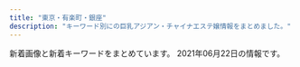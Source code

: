 ```yaml
---
title: "東京・有楽町・銀座"
description: "キーワード別にの巨乳アジアン・チャイナエステ嬢情報をまとめました。"
---
```


新着画像と新着キーワードをまとめています。
2021年06月22日の情報です。

<DmmAffiliateIns />
<KeywordTable
  shops={
    [
    {
        "station": "\u4eba\u5f62\u753a\u99c5A1\u51fa\u53e3",
        "name": "Dream",
        "keywords": {
            "88": 1,
            "\u30bb\u30af\u30b7\u30fc": 3
        },
        "img_links": [
            "https://ningyocho-esthe.work/images/dream/common/header_info.png",
            "https://ningyocho-esthe.work/images/dream/staff/imgapp_3.jpg",
            "https://ningyocho-esthe.work/images/dream/staff/2.jpg",
            "https://ningyocho-esthe.work/images/dream/home/image_01.png",
            "https://ningyocho-esthe.work/images/dream/nvpuai2.jpeg",
            "https://ningyocho-esthe.work/images/dream/staff/\u5929\u4f7f\u591c\u6708.jpeg",
            "https://ningyocho-esthe.work/images/dream/common/credit_02.png",
            "https://ningyocho-esthe.work/images/dream/home/image_02.png",
            "https://ningyocho-esthe.work/images/dream/staff/imgapp_1.jpg",
            "https://ningyocho-esthe.work/images/dream/staff/3.jpg",
            "https://ningyocho-esthe.work/images/dream/common/gallery_05.png",
            "https://ningyocho-esthe.work/images/dream/common/gallery_06.png",
            "https://ningyocho-esthe.work/images/dream/common/credit_01.png",
            "https://ningyocho-esthe.work/images/dream/common/gallery_03.png",
            "https://ningyocho-esthe.work/images/dream/staff/13.jpg",
            "https://ningyocho-esthe.work/images/dream/common/gallery_07.png",
            "https://ningyocho-esthe.work/images/dream/home/image_03.png",
            "https://ningyocho-esthe.work/images/dream/staff/1.jpg",
            "https://ningyocho-esthe.work/images/dream/common/gallery_09.png",
            "https://ningyocho-esthe.work/images/dream/common/gallery_02.png",
            "https://ningyocho-esthe.work/images/dream/staff/\u30ca\u30ca.jpg",
            "https://ningyocho-esthe.work/images/dream/common/header_phone_pc.png",
            "https://ningyocho-esthe.work/images/dream/common/gallery_04.png",
            "https://ningyocho-esthe.work/images/dream/staff/\u3042\u307f.jpg",
            "https://ningyocho-esthe.work/images/dream/home/teaser.png",
            "https://ningyocho-esthe.work/images/dream/common/side_bnr_01.png",
            "https://ningyocho-esthe.work/images/dream/staff/imgapp6.jpg",
            "https://ningyocho-esthe.work/images/dream/common/side_bnr_02.png",
            "https://ningyocho-esthe.work/images/dream/common/gallery_08.png",
            "https://ningyocho-esthe.work/images/dream/common/gallery_10.png",
            "https://ningyocho-esthe.work/images/dream/common/gallery_01.png",
            "https://ningyocho-esthe.work/images/dream/staff/ni.jpeg",
            "https://ningyocho-esthe.work/images/dream/common/credit_03.png"
        ],
        "url": "https://ningyocho-esthe.work/"
    },
    {
        "url": "http://xn--vckg5a5c7c8c1czd.in.net/",
        "name": "\u7652\u3057\u306e\u6d77",
        "img_links": [
            "http://xn--vckg5a5c7c8c1czd.in.net/images/staff_images/top_small_16.jpg",
            "http://xn--vckg5a5c7c8c1czd.in.net/images/an_2_07.jpg",
            "http://xn--vckg5a5c7c8c1czd.in.net/images/slider/slide1.jpg",
            "http://xn--vckg5a5c7c8c1czd.in.net/images/staff_images/top_small_1.jpg",
            "http://xn--vckg5a5c7c8c1czd.in.net/images/an_1_07.jpg",
            "http://xn--vckg5a5c7c8c1czd.in.net/images/staff_images/cg14.jpg",
            "http://xn--vckg5a5c7c8c1czd.in.net/images/an_1_04.jpg",
            "http://xn--vckg5a5c7c8c1czd.in.net/images/an_2_04.jpg",
            "http://xn--vckg5a5c7c8c1czd.in.net/images/an_1_02.jpg",
            "http://xn--vckg5a5c7c8c1czd.in.net/images/staff_images/cg1.jpg",
            "http://xn--vckg5a5c7c8c1czd.in.net/images/an_2_03.jpg",
            "http://xn--vckg5a5c7c8c1czd.in.net/images/an_2_05.jpg",
            "http://xn--vckg5a5c7c8c1czd.in.net/images/an_2_06.jpg",
            "http://xn--vckg5a5c7c8c1czd.in.net/images/staff_images/top_small_17.jpg",
            "http://xn--vckg5a5c7c8c1czd.in.net/images/slider/slide3.jpg",
            "http://xn--vckg5a5c7c8c1czd.in.net/images/staff_images/cg17.jpg",
            "http://xn--vckg5a5c7c8c1czd.in.net/images/staff_images/cg2.jpg",
            "http://xn--vckg5a5c7c8c1czd.in.net/images/staff_images/cg5.jpg",
            "http://xn--vckg5a5c7c8c1czd.in.net/images/staff_images/top_small_14.jpg",
            "http://xn--vckg5a5c7c8c1czd.in.net/images/index_01.jpg",
            "http://xn--vckg5a5c7c8c1czd.in.net/images/an_2_02.jpg",
            "http://xn--vckg5a5c7c8c1czd.in.net/images/an_1_06.jpg",
            "http://xn--vckg5a5c7c8c1czd.in.net/images/slider/slide3s.jpg",
            "http://xn--vckg5a5c7c8c1czd.in.net/images/slider/slide2.jpg",
            "http://xn--vckg5a5c7c8c1czd.in.net/images/QRcode.jpg",
            "http://xn--vckg5a5c7c8c1czd.in.net/images/slider/slide2s.jpg",
            "http://xn--vckg5a5c7c8c1czd.in.net/images/staff_images/cg16.jpg",
            "http://xn--vckg5a5c7c8c1czd.in.net/images/slider/slide1s.jpg",
            "http://xn--vckg5a5c7c8c1czd.in.net/images/an_1_03.jpg",
            "http://xn--vckg5a5c7c8c1czd.in.net/images/no.png",
            "http://xn--vckg5a5c7c8c1czd.in.net/images/staff_images/top_small_2.jpg",
            "http://xn--vckg5a5c7c8c1czd.in.net/images/staff_images/top_small_5.jpg"
        ],
        "station": "\u65b0\u5bcc\u753a\u99c5",
        "keywords": {
            "D": 20,
            "86": 24,
            "E": 4
        }
    },
    {
        "img_links": [
            "http://tokyo-relaxtime.asia/img/cast/miki-02.jpg",
            "http://tokyo-relaxtime.asia/img/interior/lobby-1.jpg",
            "http://tokyo-relaxtime.asia/img/cast/yuka-02.jpg",
            "http://tokyo-relaxtime.asia/img/cast/momo-03.jpg",
            "http://tokyo-relaxtime.asia/img/slick/st-4.jpg",
            "http://tokyo-relaxtime.asia/img/interior/corridor-1.jpg",
            "http://tokyo-relaxtime.asia/img/cast/miki-04.jpg",
            "http://tokyo-relaxtime.asia/img/cast/miki-01.jpg",
            "http://tokyo-relaxtime.asia/img/cast/yuka-04.jpg",
            "http://tokyo-relaxtime.asia/img/slick/st-3.jpg",
            "http://tokyo-relaxtime.asia/img/cast/ai-04.jpg",
            "http://tokyo-relaxtime.asia/img/cast/yuka-01.jpg",
            "http://tokyo-relaxtime.asia/img/slick/st-6.jpg",
            "http://tokyo-relaxtime.asia/img/tw_mark.png",
            "http://tokyo-relaxtime.asia/img/cast/alice-03.jpg",
            "http://tokyo-relaxtime.asia/img/slick/st-1.jpg",
            "http://tokyo-relaxtime.asia/img/cast/ai-02.jpg",
            "http://tokyo-relaxtime.asia/img/cast/ai-01.jpg",
            "http://tokyo-relaxtime.asia/img/cast/momo-02.jpg",
            "http://tokyo-relaxtime.asia/img/cast/momo-01.jpg",
            "http://tokyo-relaxtime.asia/img/cast/momo-04.jpg",
            "http://tokyo-relaxtime.asia/img/slick/st-5.jpg",
            "http://tokyo-relaxtime.asia/img/cast/yuka-03.jpg",
            "http://tokyo-relaxtime.asia/img/cast/ai-03.jpg",
            "http://tokyo-relaxtime.asia/img/cast/alice-01.jpg",
            "http://tokyo-relaxtime.asia/img/cast/miki-03.jpg",
            "http://tokyo-relaxtime.asia/img/cast/alice-02.jpg",
            "http://tokyo-relaxtime.asia/img/cast/alice-04.jpg"
        ],
        "name": "Evergrace-\u30a8\u30d0\u30fc\u30b0\u30ec\u30fc\u30b9-",
        "url": "http://tokyo-relaxtime.asia/",
        "station": "\u6771\u65e5\u672c\u6a4b\u99c5A2\u51fa\u53e3",
        "keywords": {}
    },
    {
        "station": "\u8305\u5834\u753a\u99c511\u756a\u51fa\u53e3",
        "img_links": [
            "http://www.kayabatyo-massage.work/images/recruit/point_06.png",
            "http://www.kayabatyo-massage.work/images/recruit/point_09.png",
            "http://www.kayabatyo-massage.work/images/recruit/message_03.png",
            "http://www.kayabatyo-massage.work/images/recruit/point_07.png",
            "http://www.kayabatyo-massage.work/images/icon_ranking_01.png",
            "http://www.kayabatyo-massage.work/staff/hinata.jpg",
            "http://www.kayabatyo-massage.work/images/recruit/point_05.png",
            "http://www.kayabatyo-massage.work/images/recruit/nagare_05.png",
            "http://www.kayabatyo-massage.work/images/recruit/point_03.png",
            "http://www.kayabatyo-massage.work/images/mainvisual_01_s.jpg",
            "http://www.kayabatyo-massage.work/images/icon_new.png",
            "http://www.kayabatyo-massage.work/images/recruit/point_04.png",
            "http://www.kayabatyo-massage.work/images/recruit/point_08.png",
            "http://www.kayabatyo-massage.work/images/recruit/sp_mainvisual.jpg",
            "http://www.kayabatyo-massage.work/images/recruit/nagare_07.png",
            "http://www.kayabatyo-massage.work/images/recruit/req_03.jpg",
            "http://www.kayabatyo-massage.work/images/mainvisual_02.jpg",
            "http://www.kayabatyo-massage.work/images/head_therapist.jpg",
            "http://www.kayabatyo-massage.work/images/mainvisual_02_s.jpg",
            "http://www.kayabatyo-massage.work/images/recruit/nagare_06.png",
            "http://www.kayabatyo-massage.work/images/recruit/nagare_03.jpg",
            "http://www.kayabatyo-massage.work/images/recruit/nagare_01.jpg",
            "http://www.kayabatyo-massage.work/staff/nanami.jpg",
            "http://www.kayabatyo-massage.work/images/sw_home.png",
            "http://www.kayabatyo-massage.work/images/no_image.jpg",
            "http://www.kayabatyo-massage.work/images/recruit/nagare_02.jpg",
            "http://www.kayabatyo-massage.work/images/mainvisual_01.jpg",
            "http://www.kayabatyo-massage.work/images/trigger.jpg",
            "http://www.kayabatyo-massage.work/images/head_interior.jpg",
            "http://www.kayabatyo-massage.work/images/icon_ranking_02.png",
            "http://www.kayabatyo-massage.work/images/icon_ranking_03.png",
            "http://www.kayabatyo-massage.work/staff/kaoru.jpg",
            "http://www.kayabatyo-massage.work/images/sw_tel.png"
        ],
        "url": "http://www.kayabatyo-massage.work/",
        "keywords": {},
        "name": "Angela"
    },
    {
        "url": "https://aroma.tyo.cm/",
        "name": "\u6975\u4e0a\u30e1\u30f3\u30ba\u30a2\u30ed\u30de\u65e5\u672c\u6a4b",
        "station": "\u8305\u5834\u753a\u99c510\u756a\u51fa\u53e3",
        "keywords": {},
        "img_links": []
    },
    {
        "url": "http://yurarika.work/",
        "keywords": {
            "88": 6,
            "C": 14,
            "85": 10,
            "D": 6,
            "86": 4
        },
        "img_links": [
            "http://yurarika.work/staff/mirai2.jpg",
            "http://yurarika.work/staff/aya1.jpg",
            "http://yurarika.work/img/all/loader.png",
            "http://yurarika.work/staff/mirai1.jpg",
            "http://yurarika.work/staff/aya2.jpg",
            "http://yurarika.work/staff/mika1.jpg",
            "http://yurarika.work/staff/mirai.jpg",
            "http://yurarika.work/staff/rara.jpg",
            "http://yurarika.work/staff/aya.jpg",
            "http://yurarika.work/staff/mika2.jpg",
            "http://yurarika.work/staff/rara1.jpg",
            "http://yurarika.work/staff/mika.jpg",
            "http://yurarika.work/staff/rara2.jpg"
        ],
        "name": "\u3086\u3089\u308a\u9999",
        "station": "\u6c34\u5929\u5bae\u524d\u99c58\u756a\u51fa\u53e3"
    },
    {
        "station": "\u8305\u5834\u753a\u99c51\u756a\u51fa\u53e3",
        "name": "\u685c\uff5e\u3055\u304f\u3089\uff5e",
        "img_links": [
            "http://sakura.relaxnabi.com/css/staff/staff004.jpg",
            "http://sakura.relaxnabi.com/css/topleft01.png",
            "http://sakura.relaxnabi.com/css/topright02.jpg",
            "http://sakura.relaxnabi.com/css/nav/nav-001.png",
            "http://sakura.relaxnabi.com/css/nav/nav-004.png",
            "http://sakura.relaxnabi.com/css/nav/nav-006.png",
            "http://sakura.relaxnabi.com/css/staff/staff001.jpg",
            "http://sakura.relaxnabi.com/css/staff/staff002.jpg",
            "http://sakura.relaxnabi.com/css/staff/staff005.jpg",
            "http://sakura.relaxnabi.com/css/staff/staff003.jpg",
            "http://sakura.relaxnabi.com/css/staff/staff18.jpg",
            "http://sakura.relaxnabi.com/css/nav/nav-002.png",
            "http://sakura.relaxnabi.com/css/cam00001.png",
            "http://sakura.relaxnabi.com/css/tel03.png",
            "http://sakura.relaxnabi.com/css/topleft02.png",
            "http://sakura.relaxnabi.com/css/nav/nav-003.png",
            "http://sakura.relaxnabi.com/css/nav/nav-005.png"
        ],
        "url": "http://sakura.relaxnabi.com/",
        "keywords": {
            "89": 4,
            "87": 2,
            "D": 5,
            "C": 3
        }
    },
    {
        "img_links": [
            "http://toukasui.jpn.mn/images/s_staff.png",
            "http://toukasui.jpn.mn/images/room3.jpg",
            "http://toukasui.jpn.mn/photos/sites/49/2019/09/2019091616543823.jpg",
            "http://toukasui.jpn.mn/photos/sites/49/2019/03/2019030615101559.jpg",
            "http://toukasui.jpn.mn/photos/sites/49/2020/09/202009151644200.jpg",
            "http://toukasui.jpn.mn/images/face.jpg",
            "http://toukasui.jpn.mn/images/room1.jpg",
            "http://toukasui.jpn.mn/images/room4.jpg",
            "http://toukasui.jpn.mn/photos/sites/49/2018/12/2018121411170742.jpg",
            "http://toukasui.jpn.mn/photos/sites/49/2019/02/2019021519245846.jpg",
            "http://toukasui.jpn.mn/photos/sites/49/2021/04/2021041715313779.jpg",
            "http://toukasui.jpn.mn/photos/sites/49/2019/11/2019111002374421.jpg",
            "http://toukasui.jpn.mn/images/room2.jpg",
            "http://toukasui.jpn.mn/images/top.jpg",
            "http://toukasui.jpn.mn/photos/sites/49/2018/11/2018110702420266.jpg",
            "http://toukasui.jpn.mn/photos/sites/49/2019/02/2019020710305082.jpg",
            "http://toukasui.jpn.mn/images/mobile.jpg",
            "http://toukasui.jpn.mn/images/news.jpg",
            "http://toukasui.jpn.mn/images/pick.jpg",
            "http://toukasui.jpn.mn/photos/sites/49/2019/08/2019081010463794.jpg",
            "http://toukasui.jpn.mn/photos/sites/49/2021/05/2021052012504273.jpg"
        ],
        "keywords": {
            "F": 1,
            "87": 3,
            "89": 1,
            "E": 3,
            "86": 5,
            "D": 7,
            "88": 1,
            "85": 1
        },
        "name": "\u6843\u82b1\u6c34*\u3068\u3046\u304b\u3059\u3044",
        "station": "\u6771\u9280\u5ea7\u99c55\u756a\u51fa\u53e3",
        "url": "http://toukasui.jpn.mn/"
    },
    {
        "station": "\u65b0\u65e5\u672c\u6a4b\u99c55\u756a\u51fa\u53e3",
        "name": "\u30e9\u30d5\u30a3\u30fc\u30eb",
        "img_links": [],
        "keywords": {},
        "url": "http://s-este.net/"
    },
    {
        "station": "\u8305\u5834\u753a\u99c52\u756a\u51fa\u53e3",
        "img_links": [
            "https://kayabacho-mensesthe.com/staff/ayaka-s1.jpg",
            "https://kayabacho-mensesthe.com/wp/wp-content/uploads/2019/12/misaki.jpg",
            "https://kayabacho-mensesthe.com/wp/wp-content/uploads/2020/03/IMG_1740-225x300.jpg",
            "https://kayabacho-mensesthe.com/images/top3.jpg",
            "https://kayabacho-mensesthe.com/images/main3.jpg",
            "https://kayabacho-mensesthe.com/wp/wp-content/uploads/2020/02/miyu.jpg",
            "https://kayabacho-mensesthe.com/images/top1.jpg",
            "https://kayabacho-mensesthe.com/staff/nao-s1.jpg",
            "https://kayabacho-mensesthe.com/wp/wp-content/uploads/2021/05/yuki-l.jpg",
            "https://kayabacho-mensesthe.com/wp/wp-content/uploads/2019/11/mitsuki-e1574244365134.jpg",
            "https://kayabacho-mensesthe.com/wp/wp-content/uploads/2020/08/ayaka-1.jpg",
            "https://kayabacho-mensesthe.com/wp/wp-content/uploads/2019/12/mitsuki.jpg",
            "https://kayabacho-mensesthe.com/wp/wp-content/uploads/2021/01/yuna.jpg",
            "https://kayabacho-mensesthe.com/wp/wp-content/uploads/2019/12/emi.jpg",
            "https://kayabacho-mensesthe.com/room/room-l5.jpg",
            "https://kayabacho-mensesthe.com/wp/wp-content/uploads/2019/09/koko-1.jpg",
            "https://kayabacho-mensesthe.com/icon/line.png",
            "https://kayabacho-mensesthe.com/staff/urara-s1.jpg",
            "https://kayabacho-mensesthe.com/wp/wp-content/uploads/2020/08/ayaka-1-200x300.jpg",
            "https://kayabacho-mensesthe.com/room/room-l1.jpg",
            "https://kayabacho-mensesthe.com/images/main2.jpg",
            "https://kayabacho-mensesthe.com/link/mens-esthe.png",
            "https://kayabacho-mensesthe.com/staff/yuki-s.jpg",
            "https://kayabacho-mensesthe.com/staff/yuna-s1.jpg",
            "https://kayabacho-mensesthe.com/room/room-l7.jpg",
            "https://kayabacho-mensesthe.com/room/room-l3.jpg",
            "https://kayabacho-mensesthe.com/icon/yelp.png",
            "https://kayabacho-mensesthe.com/images/top2.jpg",
            "https://kayabacho-mensesthe.com/room/room-l8.jpg",
            "https://kayabacho-mensesthe.com/images/footer-l.png",
            "https://kayabacho-mensesthe.com/images/clear.png",
            "https://kayabacho-mensesthe.com/room/room-l2.jpg",
            "https://kayabacho-mensesthe.com/icon/twitter.png",
            "https://kayabacho-mensesthe.com/staff/misaki-s1.jpg",
            "https://kayabacho-mensesthe.com/images/main1.jpg",
            "https://kayabacho-mensesthe.com/wp/wp-content/uploads/2020/10/aki-s1-150x150.jpg",
            "https://kayabacho-mensesthe.com/staff/miyu-s1.jpg",
            "https://kayabacho-mensesthe.com/staff/emi-s1.jpg",
            "https://kayabacho-mensesthe.com/images/mensesthe.jpg",
            "https://kayabacho-mensesthe.com/wp/wp-content/uploads/2021/05/yuki-s-150x150.jpg",
            "https://kayabacho-mensesthe.com/images/main4.jpg",
            "https://kayabacho-mensesthe.com/wp/wp-content/uploads/2019/12/IMG_8988.jpg",
            "https://kayabacho-mensesthe.com/wp/wp-content/uploads/2020/11/urara3.jpg",
            "https://kayabacho-mensesthe.com/staff/rin-s1.jpg",
            "https://kayabacho-mensesthe.com/images/flower.png",
            "https://kayabacho-mensesthe.com/room/room-l6.jpg",
            "https://kayabacho-mensesthe.com/images/footer-r.png",
            "https://kayabacho-mensesthe.com/room/room-l4.jpg",
            "https://kayabacho-mensesthe.com/staff/mitsuki-s1.jpg",
            "https://kayabacho-mensesthe.com/icon/facebook.png"
        ],
        "name": "Spa Ananda",
        "url": "https://kayabacho-mensesthe.com/",
        "keywords": {
            "C": 8,
            "D": 12,
            "E": 1
        }
    },
    {
        "keywords": {
            "85": 6,
            "82": 3,
            "F": 6,
            "86": 6,
            "87": 12,
            "84": 3,
            "88": 21,
            "C": 12,
            "\u30bb\u30af\u30b7\u30fc": 1,
            "D": 30,
            "E": 13,
            "89": 21,
            "G": 6,
            "81": 3,
            "\u80f8": 2
        },
        "img_links": [
            "http://luna-shine.info/uploads/lunashine/2013/01/room-5.jpg",
            "http://luna-shine.info/uploads/lunashine/2019/07/qqe59bbee78987201504181707251.jpg",
            "http://luna-shine.info/uploads/lunashine/2015/12/qqe59bbee7898720151214133747.jpg",
            "http://luna-shine.info/uploads/lunashine/2013/10/4_e589afe69cac.jpg",
            "http://luna-shine.info/uploads/lunashine/2012/12/topview0.jpg",
            "http://luna-shine.info/uploads/lunashine/2017/04/22221.jpg",
            "http://luna-shine.info/uploads/lunashine/2013/01/room-9.jpg",
            "http://luna-shine.info/uploads/lunashine/images/new_tit.jpg",
            "http://luna-shine.info/uploads/lunashine/2020/01/e5beaee4bfa1e59bbee78987_20190517131309.jpg",
            "http://luna-shine.info/uploads/lunashine/images/rq03.jpg",
            "http://luna-shine.info/uploads/lunashine/2019/04/bottom.jpg",
            "http://luna-shine.info/uploads/lunashine/images/no-photo.jpg",
            "http://luna-shine.info/uploads/lunashine/2015/06/image1-266x4001.jpg",
            "http://luna-shine.info/uploads/lunashine/2019/04/e5beaee4bfa1e59bbee78987_201903161627475.jpg",
            "http://luna-shine.info/uploads/lunashine/2016/12/img_4240.jpg",
            "http://luna-shine.info/uploads/lunashine/2014/05/naomi1-276x3584.jpg",
            "http://luna-shine.info/uploads/lunashine/2019/12/e5beaee4bfa1e59bbee78987_201912071546181.jpg",
            "http://luna-shine.info/uploads/lunashine/2015/03/171f728230a16701d87b9e61ba70edf8.png",
            "http://luna-shine.info/uploads/lunashine/2015/03/11111.jpg",
            "http://luna-shine.info/uploads/lunashine/2013/10/e381bfe382841_e589afe69cac.jpg",
            "http://luna-shine.info/uploads/lunashine/2019/05/e5beaee4bfa1e59bbee78987_20190517131309.jpg",
            "http://luna-shine.info/uploads/lunashine/2015/01/0.jpg",
            "http://luna-shine.info/uploads/lunashine/2014/05/naomi1-276x3583.jpg",
            "http://luna-shine.info/uploads/lunashine/2016/11/31.jpg",
            "http://luna-shine.info/uploads/lunashine/2013/03/img_0522_e589afe69cac-1000x1333.jpg",
            "http://luna-shine.info/uploads/lunashine/2015/01/2_e589afe69cac.jpg",
            "http://luna-shine.info/uploads/lunashine/2017/03/saki.jpg",
            "http://luna-shine.info/uploads/lunashine/2018/05/2.jpg",
            "http://luna-shine.info/uploads/lunashine/2014/06/9c1b42356edc1bb51d040e0a1783fa97.png",
            "http://luna-shine.info/uploads/lunashine/2013/01/room-6.jpg",
            "http://luna-shine.info/uploads/lunashine/2012/12/topview4.jpg",
            "http://luna-shine.info/uploads/lunashine/2014/04/image_e589afe69cac.png",
            "http://luna-shine.info/uploads/lunashine/2013/10/e38182e38286e381bf3_e589afe69cac.jpg",
            "http://luna-shine.info/uploads/lunashine/2013/01/room-2.jpg",
            "http://luna-shine.info/uploads/lunashine/2013/11/e381afe3828be3818b-1000x1333.jpg",
            "http://luna-shine.info/uploads/lunashine/2013/01/room-3.jpg",
            "http://luna-shine.info/uploads/lunashine/2017/03/saki1.jpg",
            "http://luna-shine.info/uploads/lunashine/2012/12/mobile.jpg",
            "http://luna-shine.info/uploads/lunashine/2013/01/room-11.jpg",
            "http://luna-shine.info/uploads/lunashine/2013/01/room-10.jpg",
            "http://luna-shine.info/uploads/lunashine/2013/01/img_0370_e589afe69cac-276x368.jpg",
            "http://luna-shine.info/uploads/lunashine/2019/04/tel.jpg",
            "http://luna-shine.info/uploads/lunashine/2013/01/room-8.jpg",
            "http://luna-shine.info/uploads/lunashine/2015/01/11.jpg",
            "http://luna-shine.info/uploads/lunashine/images/new_d.jpg",
            "http://luna-shine.info/uploads/lunashine/2013/10/e381bfe3818d2_e589afe69cac.jpg",
            "http://luna-shine.info/uploads/lunashine/2013/05/p1020464_e589afe69cac.jpg",
            "http://luna-shine.info/uploads/lunashine/2019/05/e5beaee4bfa1e59bbee78987_201905171313091.jpg",
            "http://luna-shine.info/uploads/lunashine/2013/01/room-1.jpg",
            "http://luna-shine.info/uploads/lunashine/2015/04/1111_e589afe69cac1.jpg",
            "http://luna-shine.info/uploads/lunashine/2015/09/1-12041z120344c1_e589afe69cac_e589afe69cac.jpg",
            "http://luna-shine.info/uploads/lunashine/2013/01/qiu-1.jpg",
            "http://luna-shine.info/uploads/lunashine/images/picup.png",
            "http://luna-shine.info/uploads/lunashine/2014/05/22.jpg",
            "http://luna-shine.info/uploads/lunashine/2019/04/e5beaee4bfa1e59bbee78987_2019031616274791.jpg",
            "http://luna-shine.info/uploads/lunashine/2015/04/1111_e589afe69cac.jpg",
            "http://luna-shine.info/uploads/lunashine/2019/12/e5beaee4bfa1e59bbee78987_20191207154634.jpg",
            "http://luna-shine.info/uploads/lunashine/2013/11/e381afe3828be3818befbc92-1000x1333.jpg",
            "http://luna-shine.info/uploads/lunashine/2012/12/topview3.jpg",
            "http://luna-shine.info/uploads/lunashine/2013/01/img_0427_e589afe69cac-276x368.jpg",
            "http://luna-shine.info/uploads/lunashine/2013/01/room-7.jpg",
            "http://luna-shine.info/uploads/lunashine/2012/12/topview1.jpg",
            "http://luna-shine.info/uploads/lunashine/2019/03/e5beaee4bfa1e59bbee78987_201903161627476.jpg",
            "http://luna-shine.info/uploads/lunashine/2019/04/e5beaee4bfa1e59bbee78987_201903161627478.jpg",
            "http://luna-shine.info/uploads/lunashine/2014/06/image-14.jpeg",
            "http://luna-shine.info/uploads/lunashine/2014/06/image-15.jpeg",
            "http://luna-shine.info/uploads/lunashine/2015/03/8dbe4d07b4f1258c30f14b30e60c1466.png",
            "http://luna-shine.info/uploads/lunashine/2013/10/e381bfe38286e3818d-5_e589afe69cac.jpg",
            "http://luna-shine.info/uploads/lunashine/2019/04/flash1.jpg",
            "http://luna-shine.info/uploads/lunashine/2019/03/e5beaee4bfa1e59bbee78987_201903141535171.jpg",
            "http://luna-shine.info/uploads/lunashine/2012/12/mailmaka.jpg",
            "http://luna-shine.info/uploads/lunashine/images/rq01.jpg"
        ],
        "name": "\u30eb\u30ca\u30b7\u30e3\u30a4\u30f3",
        "url": "http://luna-shine.info/",
        "station": "\u5c0f\u4f1d\u99ac\u753a\u99c53\u756a\u51fa\u53e3"
    },
    {
        "keywords": {
            "C": 9
        },
        "url": "http://arm-heal.com/",
        "station": "\u516b\u4e01\u5800\u99c5A5\u53e3",
        "img_links": [
            "http://arm-heal.com/staff/miya/01.jpg",
            "http://arm-heal.com/img/ttl_staff.jpg",
            "http://arm-heal.com/pic/head.jpg",
            "http://arm-heal.com/pic/topimg3.png",
            "http://arm-heal.com/pic/topimg2.png",
            "http://arm-heal.com/staff/yuuyuu/01.jpg",
            "http://arm-heal.com/staff/ai/01.jpg",
            "http://arm-heal.com/staff/aya/01.jpg",
            "http://arm-heal.com/staff/yuki/01.jpg",
            "http://arm-heal.com/pic/topimg4.png",
            "http://arm-heal.com/staff/miki/01.jpg",
            "http://arm-heal.com/img/att.png",
            "http://arm-heal.com/img/ttl_mobile.png",
            "http://arm-heal.com/i/files/homeimg.jpg",
            "http://arm-heal.com/img/ttl_rec.png",
            "http://arm-heal.com/pic/topimg1.png",
            "http://arm-heal.com/staff/mimi/01.jpg",
            "http://arm-heal.com/pic/topimg5.png",
            "http://arm-heal.com/img/corona.png"
        ],
        "name": "\u7d05\u8449"
    },
    {
        "keywords": {
            "E": 3,
            "C": 2,
            "85": 2,
            "89": 3
        },
        "url": "http://koikst.xyz/",
        "station": "JR\u6771\u4eac\u99c5\u516b\u91cd\u6d32\u53e3",
        "name": "\u60a0",
        "img_links": [
            "http://koikst.xyz/_src/20886019/up.png",
            "http://koikst.xyz/_src/20886231/_dsf0770_pp.jpg",
            "http://koikst.xyz/_src/20886063/index_36.png",
            "http://koikst.xyz/_src/20886300/media-20170919.jpg",
            "http://koikst.xyz/_src/20886008/_k3_6019.jpg",
            "http://koikst.xyz/_src/20886305/therapist-ito.jpg",
            "http://koikst.xyz/_src/20885811/up.png",
            "http://koikst.xyz/_src/20886006/wechatimg36.jpg",
            "http://koikst.xyz/_src/20886111/_dsf0778_pp.jpg",
            "http://sunflower.jp.net/6.jpg",
            "http://koikst.xyz/_src/21089124/img20180325193504865361.png",
            "http://koikst.xyz/_src/20991736/t02200330_0640096013249885015.jpg",
            "http://koikst.xyz/_src/51067437/wechatimg724.jpg",
            "http://koikst.xyz/_src/20885809/www.cman.png",
            "http://koikst.xyz/_src/20886062/index_35.png",
            "http://koikst.xyz/_src/20886233/906ab10dd05fdcaee1fa99bd6e5779ea.jpg",
            "http://koikst.xyz/_src/20886065/index_38.png",
            "http://koikst.xyz/_src/20886064/index_37.png",
            "http://koikst.xyz/_src/51067433/wechatimg726.jpg",
            "http://koikst.xyz/_src/51067440/wechatimg723.jpg",
            "http://koikst.xyz/_src/20886222/up.png",
            "http://koikst.xyz/_src/20885836/sign.jpg",
            "http://koikst.xyz/_src/20886310/wechatimg405.jpg",
            "http://koikst.xyz/_src/20885845/up.png",
            "http://sunflower.jp.net/3.jpg",
            "http://koikst.xyz/_src/20886287/9c88380aa0315ec9292225a3223d62d9.jpg",
            "http://koikst.xyz/_src/20886066/slider2.png",
            "http://koikst.xyz/_src/20886035/up.png",
            "http://koikst.xyz/_src/20886058/sign.png",
            "http://koikst.xyz/_src/20886059/sign.png",
            "http://koikst.xyz/_src/20886122/up.png",
            "http://koikst.xyz/_src/20886009/img_2917.jpg",
            "http://koikst.xyz/_src/20886148/therapist-ito.jpg",
            "http://sunflower.jp.net/1.jpg",
            "http://sunflower.jp.net/2.jpg",
            "http://koikst.xyz/_src/20885997/up.png",
            "http://sunflower.jp.net/5.jpg",
            "http://koikst.xyz/_src/20886235/t02200330_0640096013249885015.jpg",
            "http://koikst.xyz/_src/20885828/up.png",
            "http://koikst.xyz/_src/20886005/wechatimg35.jpg",
            "http://koikst.xyz/_src/20886092/therapist-ito.jpg",
            "http://koikst.xyz/_src/20886007/_k3_6020.jpg",
            "http://koikst.xyz/_src/20886283/img20170527114635169213.png",
            "http://koikst.xyz/_src/20886010/img_3017.jpg",
            "http://koikst.xyz/_src/20886303/07958eda583eff2b24876adf03c0a434.jpg",
            "http://koikst.xyz/_src/20886229/_dsf0778_pp.jpg",
            "http://koikst.xyz/_src/51067435/wechatimg725.jpg",
            "http://koikst.xyz/_src/20886103/up.png",
            "http://koikst.xyz/_src/20886061/index_34.png",
            "http://koikst.xyz/_src/20886211/07958eda583eff2b24876adf03c0a434.jpg",
            "http://koikst.xyz/_src/20886060/index_33.png",
            "http://koikst.xyz/_src/20886308/t02200330_0640096013249885015.jpg"
        ]
    },
    {
        "station": "\u4eba\u5f62\u753a\u99c5A6",
        "img_links": [
            "http://yume-sato.blue/uploads//sites/18/2020/09/top.jpg",
            "http://yume-sato.blue/uploads//sites/18/2020/09/g1-150x150.jpg",
            "http://yume-sato.blue/uploads//sites/18/2021/04/1.jpg",
            "http://yume-sato.blue/uploads//sites/18/2020/12/gg-150x150.jpg",
            "http://yume-sato.blue/uploads//sites/18/2020/09/g1.jpg",
            "http://yume-sato.blue/uploads//sites/18/2020/09/g5-150x150.jpg",
            "http://yume-sato.blue/uploads//sites/18/2020/09/g4.jpg",
            "http://yume-sato.blue/uploads//sites/18/2020/09/s_staff.png",
            "http://yume-sato.blue/uploads//sites/18/2020/09/g4-150x150.jpg",
            "http://yume-sato.blue/uploads//sites/18/2020/10/g2.jpg",
            "http://yume-sato.blue/uploads//sites/18/2021/06/g3-150x150.jpg",
            "http://yume-sato.blue/uploads//sites/18/2020/09/g2.jpg",
            "http://yume-sato.blue/uploads//sites/18/2020/09/top1-1.jpg",
            "http://yume-sato.blue/uploads//sites/18/2020/09/news.jpg",
            "http://yume-sato.blue/uploads//sites/18/2021/06/g3.jpg",
            "http://yume-sato.blue/uploads//sites/18/2020/09/g2-150x150.jpg",
            "http://yume-sato.blue/uploads//sites/18/2021/05/g3.jpg",
            "http://yume-sato.blue/uploads//sites/18/2020/09/g6.jpg",
            "http://yume-sato.blue/uploads//sites/18/2020/09/mobile-1.jpg",
            "http://yume-sato.blue/uploads//sites/18/2020/12/gg.jpg",
            "http://yume-sato.blue/uploads//sites/18/2020/09/g6-150x150.jpg",
            "http://yume-sato.blue/uploads//sites/18/2020/09/pick.jpg",
            "http://yume-sato.blue/uploads//sites/18/2021/05/g3-150x150.jpg",
            "http://yume-sato.blue/uploads//sites/18/2020/09/g5.jpg"
        ],
        "url": "http://yume-sato.blue/",
        "name": "\u5922\u306e\u90f7",
        "keywords": {}
    },
    {
        "name": "\u3072\u3068\u3081\u307c\u308c",
        "url": "http://www.hitomebore.esjp.info/",
        "station": "\u65b0\u5bcc\u753a\u99c53\u756a\u51fa\u53e3",
        "keywords": {
            "85": 6,
            "C": 6,
            "88": 3,
            "86": 18,
            "87": 6,
            "D": 27
        },
        "img_links": [
            "http://www.hitomebore.esjp.info/images/m2.jpg",
            "http://www.hitomebore.esjp.info/files/016.jpg",
            "http://www.hitomebore.esjp.info/images/mainImg_sub.jpg",
            "http://www.hitomebore.esjp.info/files/011.jpg",
            "http://www.hitomebore.esjp.info/files/007.jpg",
            "http://www.hitomebore.esjp.info/files/013.jpg",
            "http://www.hitomebore.esjp.info/files/010.jpg",
            "http://www.hitomebore.esjp.info/files/009.jpg",
            "http://www.hitomebore.esjp.info/images/m3.jpg",
            "http://www.hitomebore.esjp.info/files/008.jpg",
            "http://www.hitomebore.esjp.info/images/btn2.png",
            "http://www.hitomebore.esjp.info/images/m1.jpg",
            "http://www.hitomebore.esjp.info/files/012.jpg",
            "http://www.hitomebore.esjp.info/files/015.jpg",
            "http://www.hitomebore.esjp.info/images/mainImg2.jpg",
            "http://www.hitomebore.esjp.info/files/002.jpg",
            "http://www.hitomebore.esjp.info/files/014.jpg",
            "http://www.hitomebore.esjp.info/images/m4.jpg"
        ]
    },
    {
        "keywords": {},
        "name": "\u30a2\u30ed\u30de\u30a2\u30ea\u30a2",
        "url": "http://e-berry.work/index.html",
        "station": "\u6c34\u5929\u5bae\u524d\u99c56\u756a\u51fa\u53e3",
        "img_links": [
            "http://e-berry.work/sp/images/rec1.jpg",
            "http://e-berry.work/sp/images/staff_t.png",
            "http://e-berry.work/sp/img/ai1.jpg",
            "http://e-berry.work/sp/images/interior_t.png",
            "http://e-berry.work/staff/rina.jpg",
            "http://e-berry.work/img/moka1.jpg",
            "http://e-berry.work/sp/images/newsb.png",
            "http://e-berry.work/sp/images/sys2.png",
            "http://e-berry.work/sp/images/newface.png",
            "http://e-berry.work/sp/staff/hikari.jpg",
            "http://e-berry.work/images/sm.jpg",
            "http://e-berry.work/sp/images/int1.png",
            "http://e-berry.work/images/rec1.jpg",
            "http://e-berry.work/img/rina1.jpg",
            "http://e-berry.work/sp/img/haruka1.jpg",
            "http://e-berry.work/img/aya1.jpg",
            "http://e-berry.work/sp/images/int2.png",
            "http://e-berry.work/images/sys1.jpg",
            "http://e-berry.work/sp/images/sys3.png",
            "http://e-berry.work/sp/staff/aya.jpg",
            "http://e-berry.work/sp/staff/nene.jpg",
            "http://e-berry.work/images/sys2.jpg",
            "http://e-berry.work/sp/staff/haruka.jpg",
            "http://e-berry.work/sp/img/nene1.jpg",
            "http://e-berry.work/sp/img/ayumi1.jpg",
            "http://e-berry.work/staff/aya.jpg",
            "http://e-berry.work/sp/staff/moka.jpg",
            "http://e-berry.work/sp/images/9.jpg",
            "http://e-berry.work/sp/staff/natumi.jpg",
            "http://e-berry.work/staff/yoko.jpg",
            "http://e-berry.work/sp/img/moka1.jpg",
            "http://e-berry.work/sp/images/ac1.jpg",
            "http://e-berry.work/sp/images/topgirl.png",
            "http://e-berry.work/sp/staff/yoko.jpg",
            "http://e-berry.work/sp/img/aya1.jpg",
            "http://e-berry.work/images/news_t.jpg",
            "http://e-berry.work/images/b2.jpg",
            "http://e-berry.work/sp/images/head.jpg",
            "http://e-berry.work/images/ac1.jpg",
            "http://e-berry.work/img/ayumi1.jpg",
            "http://e-berry.work/images/staff_t.jpg",
            "http://e-berry.work/sp/images/b1.jpg",
            "http://e-berry.work/images/tgirl.jpg",
            "http://e-berry.work/staff/haruka.jpg",
            "http://e-berry.work/sp/images/b2.jpg",
            "http://e-berry.work/images/9.jpg",
            "http://e-berry.work/img/natumi1.jpg",
            "http://e-berry.work/images/int2.jpg",
            "http://e-berry.work/sp/img/yoko1.jpg",
            "http://e-berry.work/sp/img/natumi1.jpg",
            "http://e-berry.work/images/concept.jpg",
            "http://e-berry.work/staff/ai.jpg",
            "http://e-berry.work/sp/img/hikari1.jpg",
            "http://e-berry.work/img/yoko1.jpg",
            "http://e-berry.work/sp/images/news.png",
            "http://e-berry.work/images/int1.jpg",
            "http://e-berry.work/staff/nene.jpg",
            "http://e-berry.work/img/ai1.jpg",
            "http://e-berry.work/img/haruka1.jpg",
            "http://e-berry.work/images/head.jpg",
            "http://e-berry.work/img/hikari1.jpg",
            "http://e-berry.work/sp/images/rec2.png",
            "http://e-berry.work/sp/staff/ai.jpg",
            "http://e-berry.work/sp/images/concept.jpg",
            "http://e-berry.work/sp/images/sys1.png",
            "http://e-berry.work/sp/images/footer.jpg",
            "http://e-berry.work/img/nene1.jpg",
            "http://e-berry.work/sp/staff/rina.jpg",
            "http://e-berry.work/staff/moka.jpg",
            "http://e-berry.work/images/10.jpg",
            "http://e-berry.work/staff/ayumi.jpg",
            "http://e-berry.work/images/interior_t.jpg",
            "http://e-berry.work/staff/hikari.jpg",
            "http://e-berry.work/sp/images/10.jpg",
            "http://e-berry.work/staff/natumi.jpg",
            "http://e-berry.work/sp/img/rina1.jpg",
            "http://e-berry.work/sp/staff/ayumi.jpg",
            "http://e-berry.work/sp/images/tel.png",
            "http://e-berry.work/images/rec2.jpg",
            "http://e-berry.work/images/newsb.png",
            "http://e-berry.work/images/newface.jpg",
            "http://e-berry.work/images/sys3.jpg",
            "http://e-berry.work/images/b1.jpg"
        ]
    },
    {
        "station": "\u4eba\u5f62\u753a\u99c5A1\u51fa\u53e3",
        "img_links": [
            "http://cocosia-massage.work/img/fla-2.jpg",
            "http://cocosia-massage.work/sp/img/p-4.jpg",
            "http://cocosia-massage.work/img/news.jpg",
            "http://cocosia-massage.work/img/sta2.jpg",
            "http://cocosia-massage.work/img/nos.jpg",
            "http://cocosia-massage.work/img/sta3.jpg",
            "http://cocosia-massage.work/sp/img/st5.jpg",
            "http://cocosia-massage.work/sp/img/st3.jpg",
            "http://cocosia-massage.work/sp/img/st4.jpg",
            "http://cocosia-massage.work/img/st4.jpg",
            "http://cocosia-massage.work/img/fla-1.jpg",
            "http://cocosia-massage.work/sp/img/cam1.jpg",
            "http://cocosia-massage.work/sp/img/p-5.jpg",
            "http://cocosia-massage.work/sp/img/p-3.jpg",
            "http://cocosia-massage.work/sp/img/rec.jpg",
            "http://cocosia-massage.work/sp/img/cam2.jpg",
            "http://cocosia-massage.work/sp/img/cam3.jpg",
            "http://cocosia-massage.work/img/xmas.png",
            "http://cocosia-massage.work/img/sta1.jpg",
            "http://cocosia-massage.work/sp/img/t-t2.jpg",
            "http://cocosia-massage.work/sp/img/pc.jpg",
            "http://cocosia-massage.work/img/cncp.jpg",
            "http://cocosia-massage.work/sp/img/botton.jpg",
            "http://cocosia-massage.work/sp/img/cam4.jpg",
            "http://cocosia-massage.work/sp/img/acc.jpg",
            "http://cocosia-massage.work/img/newf.jpg",
            "http://cocosia-massage.work/img/st6.jpg",
            "http://cocosia-massage.work/img/st3.jpg",
            "http://cocosia-massage.work/sp/img/t-s.jpg",
            "http://cocosia-massage.work/img/sta4.jpg",
            "http://cocosia-massage.work/img/head2.jpg",
            "http://cocosia-massage.work/sp/img/st2.jpg",
            "http://cocosia-massage.work/img/r9.jpg",
            "http://cocosia-massage.work/img/st1.jpg",
            "http://cocosia-massage.work/img/sta6.jpg",
            "http://cocosia-massage.work/sp/img/st6.jpg",
            "http://cocosia-massage.work/img/st2.jpg",
            "http://cocosia-massage.work/img/st5.jpg",
            "http://cocosia-massage.work/sp/img/t-r.jpg",
            "http://cocosia-massage.work/img/sta5.jpg",
            "http://cocosia-massage.work/sp/img/p-6.jpg",
            "http://cocosia-massage.work/img/conc.jpg",
            "http://cocosia-massage.work/sp/img/qr.jpg",
            "http://cocosia-massage.work/sp/img/info.jpg",
            "http://cocosia-massage.work/sp/img/t-t.jpg",
            "http://cocosia-massage.work/sp/img/sys.jpg",
            "http://cocosia-massage.work/img/acc.jpg",
            "http://cocosia-massage.work/sp/img/st1.jpg"
        ],
        "url": "http://cocosia-massage.work/",
        "keywords": {
            "D": 8,
            "F": 5,
            "85": 16,
            "88": 5,
            "C": 22,
            "87": 2,
            "E": 2
        },
        "name": "COCOSIA"
    },
    {
        "station": "\u8305\u5834\u753a\u99c53\u756a\u51fa\u53e3",
        "name": "Sweet",
        "img_links": [
            "http://sweet-massage.work/img/st01.jpg",
            "http://sweet-massage.work/sp/img/st2.jpg",
            "http://sweet-massage.work/img/sta3.jpg",
            "http://sweet-massage.work/sp/img/pic.jpg",
            "http://sweet-massage.work/sp/img/s8.jpg",
            "http://sweet-massage.work/sp/img/st8.jpg",
            "http://sweet-massage.work/img/foot-body.jpg",
            "http://sweet-massage.work/img/sta8.jpg",
            "http://sweet-massage.work/img/st5.jpg",
            "http://sweet-massage.work/sp/img/st03.jpg",
            "http://sweet-massage.work/img/sta4.jpg",
            "http://sweet-massage.work/img/s4.jpg",
            "http://sweet-massage.work/img/st2.jpg",
            "http://sweet-massage.work/img/s5.jpg",
            "http://sweet-massage.work/img/sta1.jpg",
            "http://sweet-massage.work/sp/img/sys.jpg",
            "http://sweet-massage.work/sp/img/st01.jpg",
            "http://sweet-massage.work/sp/img/st3.jpg",
            "http://sweet-massage.work/img/st1.jpg",
            "http://sweet-massage.work/img/sta5.jpg",
            "http://sweet-massage.work/sp/img/s5.jpg",
            "http://sweet-massage.work/sp/img/botton.jpg",
            "http://sweet-massage.work/img/s2.jpg",
            "http://sweet-massage.work/img/st04.jpg",
            "http://sweet-massage.work/sp/img/st5.jpg",
            "http://sweet-massage.work/img/st3.jpg",
            "http://sweet-massage.work/img/st03.jpg",
            "http://sweet-massage.work/sp/img/add.jpg",
            "http://sweet-massage.work/img/m1.png",
            "http://sweet-massage.work/img/mobile-1.png",
            "http://sweet-massage.work/sp/img/t-r.jpg",
            "http://sweet-massage.work/sp/img/t-t.jpg",
            "http://sweet-massage.work/sp/img/t-o.jpg",
            "http://sweet-massage.work/sp/img/t-s.jpg",
            "http://sweet-massage.work/sp/img/st04.jpg",
            "http://sweet-massage.work/img/st05.jpg",
            "http://sweet-massage.work/sp/img/t-a.jpg",
            "http://sweet-massage.work/sp/img/st02.jpg",
            "http://sweet-massage.work/sp/img/st005.jpg",
            "http://sweet-massage.work/sp/img/st05.jpg",
            "http://sweet-massage.work/sp/img/s4.jpg",
            "http://sweet-massage.work/sp/img/time.jpg",
            "http://sweet-massage.work/sp/img/st08.jpg",
            "http://sweet-massage.work/img/s8.jpg",
            "http://sweet-massage.work/img/s1.jpg",
            "http://sweet-massage.work/sp/img/add2.jpg",
            "http://sweet-massage.work/sp/img/st1.jpg",
            "http://sweet-massage.work/sp/img/pc.jpg",
            "http://sweet-massage.work/sp/img/tel.jpg",
            "http://sweet-massage.work/img/sta2.jpg",
            "http://sweet-massage.work/sp/img/s3.jpg",
            "http://sweet-massage.work/sp/img/st4.jpg",
            "http://sweet-massage.work/img/st02.jpg",
            "http://sweet-massage.work/sp/img/tit.jpg",
            "http://sweet-massage.work/sp/img/info.jpg",
            "http://sweet-massage.work/img/s3.jpg",
            "http://sweet-massage.work/img/st08.jpg",
            "http://sweet-massage.work/img/st4.jpg",
            "http://sweet-massage.work/img/st005.jpg",
            "http://sweet-massage.work/img/st8.jpg"
        ],
        "keywords": {
            "E": 6,
            "88": 3,
            "C": 6,
            "85": 6,
            "D": 6,
            "86": 6,
            "89": 3
        },
        "url": "http://sweet-massage.work/"
    },
    {
        "keywords": {
            "85": 2,
            "E": 1,
            "C": 1,
            "88": 1,
            "90": 1,
            "D": 10,
            "87": 9
        },
        "img_links": [
            "http://www.comodo.relaxjp.info/files/002.jpg",
            "http://www.comodo.relaxjp.info/files/017-02.jpg",
            "http://www.comodo.relaxjp.info/files/003.jpg",
            "http://www.comodo.relaxjp.info/files/010.jpg",
            "http://www.comodo.relaxjp.info/files/007-02.jpg",
            "http://www.comodo.relaxjp.info/files/012-02.jpg",
            "http://www.comodo.relaxjp.info/files/016-03.jpg",
            "http://www.comodo.relaxjp.info/files/013-02.jpg",
            "http://www.comodo.relaxjp.info/images/s_staff.jpg",
            "http://www.comodo.relaxjp.info/images/s_link.jpg",
            "http://www.comodo.relaxjp.info/files/015.jpg",
            "http://www.comodo.relaxjp.info/files/014-03.jpg",
            "http://www.comodo.relaxjp.info/images/s_news.jpg",
            "http://www.comodo.relaxjp.info/files/003-02.jpg",
            "http://www.comodo.relaxjp.info/files/001-02.jpg",
            "http://www.comodo.relaxjp.info/images/hua.jpg",
            "http://www.comodo.relaxjp.info/files/015-02.jpg",
            "http://www.comodo.relaxjp.info/files/005-03.jpg",
            "http://www.comodo.relaxjp.info/files/010-03.jpg",
            "http://www.comodo.relaxjp.info/files/001.jpg",
            "http://www.comodo.relaxjp.info/images/bj3.jpg",
            "http://www.comodo.relaxjp.info/files/005.jpg",
            "http://www.comodo.relaxjp.info/images/s_info.jpg",
            "http://www.comodo.relaxjp.info/files/014-02.jpg",
            "http://www.comodo.relaxjp.info/files/012.jpg",
            "http://www.comodo.relaxjp.info/files/005-02.jpg",
            "http://www.comodo.relaxjp.info/files/017.jpg",
            "http://www.comodo.relaxjp.info/files/002-02.jpg",
            "http://www.comodo.relaxjp.info/files/016-02.jpg",
            "http://www.comodo.relaxjp.info/files/001-03.jpg",
            "http://www.comodo.relaxjp.info/files/003-03.jpg",
            "http://www.comodo.relaxjp.info/files/007-03.jpg",
            "http://www.comodo.relaxjp.info/files/013-03.jpg",
            "http://www.comodo.relaxjp.info/files/012-03.jpg",
            "http://www.comodo.relaxjp.info/files/014.jpg",
            "http://www.comodo.relaxjp.info/files/007.jpg",
            "http://www.comodo.relaxjp.info/files/011.jpg",
            "http://www.comodo.relaxjp.info/images/top.png",
            "http://www.comodo.relaxjp.info/files/010-02.jpg",
            "http://www.comodo.relaxjp.info/images/bj1.jpg",
            "http://www.comodo.relaxjp.info/files/016.jpg",
            "http://www.comodo.relaxjp.info/files/013.jpg",
            "http://www.comodo.relaxjp.info/files/002-03.jpg",
            "http://www.comodo.relaxjp.info/files/015-03.jpg",
            "http://www.comodo.relaxjp.info/files/011-02.jpg",
            "http://www.comodo.relaxjp.info/files/011-03.jpg",
            "http://www.comodo.relaxjp.info/files/017-03.jpg"
        ],
        "url": "http://www.comodo.relaxjp.info/",
        "station": "\u99ac\u55b0\u6a2a\u5c71\u99c5A2\u51fa\u53e3",
        "name": "COMODO -\u30b3\u30e2\u30c9-"
    },
    {
        "keywords": {
            "E": 6,
            "83": 6,
            "86": 6,
            "D": 24,
            "87": 6,
            "85": 12
        },
        "img_links": [
            "https://angel-love.tyo.cm/images/news_bj1.jpg",
            "https://angel-love.tyo.cm/images/room1.jpg",
            "https://angel-love.tyo.cm/images/room4.jpg",
            "https://angel-love.tyo.cm/photos/sites/27/2021/06/2021061603044938.jpg",
            "https://angel-love.tyo.cm/images/mobile.jpg",
            "https://angel-love.tyo.cm/photos/sites/27/2021/06/2021061603034274.jpg",
            "https://angel-love.tyo.cm/images/s1.jpg",
            "https://angel-love.tyo.cm/images/info.jpg",
            "https://angel-love.tyo.cm/images/s_staff.png",
            "https://angel-love.tyo.cm/images/top.jpg",
            "https://angel-love.tyo.cm/photos/sites/27/2021/06/2021061603040833.jpg",
            "https://angel-love.tyo.cm/photos/sites/27/2021/06/2021061603031939.jpg",
            "https://angel-love.tyo.cm/photos/sites/27/2021/06/2021061603025566.jpg",
            "https://angel-love.tyo.cm/images/s3.jpg",
            "https://angel-love.tyo.cm/images/s_news.jpg",
            "https://angel-love.tyo.cm/images/room2.jpg",
            "https://angel-love.tyo.cm/images/news_bj3.jpg",
            "https://angel-love.tyo.cm/images/room3.jpg"
        ],
        "station": "\u9280\u5ea7\u99c5A5\u51fa\u53e3",
        "url": "https://angel-love.tyo.cm/",
        "name": "IRIS\u9280\u5ea7"
    },
    {
        "url": "https://est-tiara.info/",
        "name": "Tiara-\u30c6\u30a4\u30a2\u30e9-",
        "station": "\u6771\u9280\u5ea7\u99c5A7\u51fa\u53e3",
        "img_links": [
            "https://est-tiara.info/uploadfiles/Image/campaignEstTiaraInfo.jpg",
            "https://est-tiara.info/images/gallery/r4.jpg",
            "https://est-tiara.info/staffPhoto/b20201016083614.jpg",
            "https://est-tiara.info/images/gallery/r2.jpg",
            "https://est-tiara.info/staffPhoto/s20201016083828.jpg",
            "https://est-tiara.info/staffPhoto/b20210304095739.jpg",
            "https://est-tiara.info/js/sliderLine/slide_prev.png",
            "https://est-tiara.info/images/gallery/r5.jpg",
            "https://est-tiara.info/staffPhoto/b20210304095845.jpg",
            "https://est-tiara.info/staffPhoto/b20210304095623.jpg",
            "https://est-tiara.info/images/gallery/r1.jpg",
            "https://est-tiara.info/staffPhoto/b20210304100038.jpg",
            "https://est-tiara.info/staffPhoto/s20210304100121.jpg",
            "https://est-tiara.info/staffPhoto/b20201016083828.jpg",
            "https://est-tiara.info/staffPhoto/b20210304100121.jpg",
            "https://est-tiara.info/images/gallery/r6.jpg",
            "https://est-tiara.info/images/returnBtn.png",
            "https://est-tiara.info/staffPhoto/s20210304095623.jpg",
            "https://est-tiara.info/images/gallery/r8.jpg",
            "https://est-tiara.info/images/gallery/r7.jpg",
            "https://est-tiara.info/staffPhoto/s20201016083614.jpg",
            "https://est-tiara.info/staffPhoto/s20210304095739.jpg",
            "https://est-tiara.info/staffPhoto/s20210304100038.jpg",
            "https://est-tiara.info/staffPhoto/s20210304095845.jpg",
            "https://est-tiara.info/js/sliderLine/slide_next.png",
            "https://est-tiara.info/images/mobile.png",
            "https://est-tiara.info/images/gallery/r3.jpg"
        ],
        "keywords": {
            "87": 1,
            "E": 1,
            "C": 1,
            "D": 4,
            "89": 1
        }
    },
    {
        "keywords": {
            "C": 48,
            "90": 48,
            "83": 48,
            "87": 24,
            "92": 12,
            "85": 23,
            "D": 23,
            "E": 24
        },
        "url": "http://lucky.geo.jp/",
        "name": "LUCKY \uff5e\u30e9\u30c3\u30ad\u30fc\uff5e",
        "img_links": [
            "http://lucky.geo.jp/dozdLZQPkhPUwC2.png",
            "http://lucky.geo.jp/2/uploadimg/1593756884.jpg",
            "http://lucky.geo.jp/2/uploadimg/1610000464.jpeg",
            "http://lucky.geo.jp/2/uploadimg/1596225793.jpg",
            "http://lucky.geo.jp/2/uploadimg/1597029716.jpg",
            "http://lucky.geo.jp/2/uploadimg/1619245065.jpeg",
            "http://lucky.geo.jp/2/uploadimg/1574764277.jpg",
            "http://lucky.geo.jp/2/uploadimg/1565558725.jpg",
            "http://lucky.geo.jp/int1.png",
            "http://lucky.geo.jp/2/uploadimg/1613285139.jpeg",
            "http://lucky.geo.jp/2/uploadimg/1593756798.jpg",
            "http://lucky.geo.jp/2/uploadimg/1615487001.jpeg",
            "http://lucky.geo.jp/vis_theptframe.png",
            "http://lucky.geo.jp/2/uploadimg/1589888939.jpg",
            "http://lucky.geo.jp/2/uploadimg/1610946975.jpeg",
            "https://LUCKY.pwchp.com/images/vis_theptframe.png"
        ],
        "station": "\u5c0f\u4f1d\u99ac\u753a\u99c51\u756a\u51fa\u53e3"
    },
    {
        "url": "http://missyou-esthe.com/",
        "station": "\u65b0\u5bcc\u753a\u99c53\u756a\u51fa\u53e3",
        "img_links": [
            "http://missyou-esthe.com/img/f1.jpg",
            "http://missyou-esthe.com/img/lin.jpg",
            "http://missyou-esthe.com/img/cg091.jpg",
            "http://missyou-esthe.com/img/tt17.jpg",
            "http://missyou-esthe.com/img/eve.jpg",
            "http://missyou-esthe.com/img/tt2.jpg",
            "http://missyou-esthe.com/img/t1.jpg",
            "http://missyou-esthe.com/img/cg03.jpg",
            "http://missyou-esthe.com/img/tt14.jpg",
            "http://missyou-esthe.com/img/cg02.jpg",
            "http://missyou-esthe.com/img/mr1.jpg",
            "http://missyou-esthe.com/img/f.jpg",
            "http://missyou-esthe.com/img/tt16.jpg",
            "http://missyou-esthe.com/img/cg04.jpg",
            "http://missyou-esthe.com/img/tt20.jpg",
            "http://missyou-esthe.com/img/tt12.jpg",
            "http://missyou-esthe.com/img/tt19.jpg",
            "http://missyou-esthe.com/img/cg10.jpg",
            "http://missyou-esthe.com/img/t2.jpg",
            "http://missyou-esthe.com/img/cg08.jpg",
            "http://missyou-esthe.com/img/cg07.jpg",
            "http://missyou-esthe.com/img/cg11.jpg",
            "http://missyou-esthe.com/img/tt4.jpg",
            "http://missyou-esthe.com/img/tt15.jpg",
            "http://missyou-esthe.com/img/cg06.jpg",
            "http://missyou-esthe.com/img/cg05.jpg",
            "http://missyou-esthe.com/img/no.png",
            "http://missyou-esthe.com/img/cg09.jpg",
            "http://missyou-esthe.com/img/tt18.jpg",
            "http://missyou-esthe.com/img/cg14.jpg",
            "http://missyou-esthe.com/img/cg13.jpg",
            "http://missyou-esthe.com/img/tt1.jpg",
            "http://missyou-esthe.com/img/tt13.jpg",
            "http://missyou-esthe.com/img/cg01.jpg",
            "http://missyou-esthe.com/img/tt11.jpg",
            "http://missyou-esthe.com/img/t3.jpg",
            "http://missyou-esthe.com/img/tt21.jpg"
        ],
        "keywords": {
            "85": 2,
            "86": 16,
            "87": 4
        },
        "name": "Lotus\uff5e\u30ed\u30fc\u30bf\u30b9\uff5e"
    },
    {
        "keywords": {
            "87": 4,
            "84": 5,
            "D": 10,
            "86": 7,
            "E": 1,
            "C": 7,
            "88": 1,
            "82": 1
        },
        "name": "PRIME\u30fb\u30d7\u30e9\u30a4\u30e0",
        "url": "http://prime-relax.work/",
        "station": "\u99ac\u55b0\u753a\u99c51\u756a\u51fa\u53e3",
        "img_links": [
            "http://prime-relax.work/sp/img/p-8.jpg",
            "http://prime-relax.work/img/mo.png",
            "http://prime-relax.work/img/sta11.jpg",
            "http://prime-relax.work/img/IMG_1709.jpg",
            "http://prime-relax.work/sp/img/sta13.jpg",
            "http://prime-relax.work/sp/img/t-o.jpg",
            "http://prime-relax.work/img/IMG_1699.jpg",
            "http://prime-relax.work/sp/img/botton.jpg",
            "http://prime-relax.work/img/st14.jpg",
            "http://prime-relax.work/img/head.jpg",
            "http://prime-relax.work/sp/img/sta8.jpg",
            "http://prime-relax.work/sp/img/p-9.jpg",
            "http://prime-relax.work/img/st5.jpg",
            "http://prime-relax.work/img/sta9.jpg",
            "http://prime-relax.work/sp/img/sta14.jpg",
            "http://prime-relax.work/sp/img/t-t.jpg",
            "http://prime-relax.work/sp/img/time.jpg",
            "http://prime-relax.work/img/sys.jpg",
            "http://prime-relax.work/sp/img/add2.jpg",
            "http://prime-relax.work/img/st4.jpg",
            "http://prime-relax.work/img/st9.jpg",
            "http://prime-relax.work/img/st8.jpg",
            "http://prime-relax.work/sp/img/t-s.jpg",
            "http://prime-relax.work/sp/img/sta12.jpg",
            "http://prime-relax.work/sp/img/add3.jpg",
            "http://prime-relax.work/sp/img/t-a.jpg",
            "http://prime-relax.work/img/link-.jpg",
            "http://prime-relax.work/sp/img/sta9.jpg",
            "http://prime-relax.work/img/IMG_1675.jpg",
            "http://prime-relax.work/img/eve.jpg",
            "http://prime-relax.work/sp/img/p-7.jpg",
            "http://prime-relax.work/img/sta7.jpg",
            "http://prime-relax.work/sp/img/cam.jpg",
            "http://prime-relax.work/sp/img/add.jpg",
            "http://prime-relax.work/img/sta12.jpg",
            "http://prime-relax.work/sp/img/sta7.jpg",
            "http://prime-relax.work/img/sta14.jpg",
            "http://prime-relax.work/img/sta13.jpg",
            "http://prime-relax.work/sp/img/info.jpg",
            "http://prime-relax.work/img/link300100.jpg",
            "http://prime-relax.work/sp/img/sta4.jpg",
            "http://prime-relax.work/img/st04.jpg",
            "http://prime-relax.work/img/st7.jpg",
            "http://prime-relax.work/sp/img/sys.jpg",
            "http://prime-relax.work/img/bottom.png",
            "http://prime-relax.work/img/st13.jpg",
            "http://prime-relax.work/img/st11.jpg",
            "http://prime-relax.work/sp/img/pic.jpg",
            "http://prime-relax.work/sp/img/sta11.jpg",
            "http://prime-relax.work/img/IMG_1667.jpg",
            "http://prime-relax.work/sp/img/sta5.jpg",
            "http://prime-relax.work/sp/img/tit.jpg",
            "http://prime-relax.work/img/link10033.jpg",
            "http://prime-relax.work/img/bottom-.png",
            "http://prime-relax.work/img/st12.jpg",
            "http://prime-relax.work/sp/img/pc.jpg",
            "http://prime-relax.work/sp/img/t-r.jpg",
            "http://prime-relax.work/img/st08.jpg",
            "http://prime-relax.work/img/sta8.jpg",
            "http://prime-relax.work/img/st014.jpg",
            "http://prime-relax.work/img/st07.jpg",
            "http://prime-relax.work/sp/img/tel.jpg",
            "http://prime-relax.work/img/link20067.jpg",
            "http://prime-relax.work/img/sta5.jpg",
            "http://prime-relax.work/img/body-.jpg",
            "http://prime-relax.work/img/st013.jpg",
            "http://prime-relax.work/img/sta4.jpg"
        ]
    },
    {
        "img_links": [
            "https://melodyspa.tokyo/images/topimage/topimage.jpg",
            "https://melodyspa.tokyo/images/st/miho.jpg",
            "https://melodyspa.tokyo/images/st/yuri.jpg",
            "https://melodyspa.tokyo/images/st/you3.jpg",
            "https://melodyspa.tokyo/images/st/yuna1.jpg",
            "https://melodyspa.tokyo/images/st/mina.jpg",
            "https://melodyspa.tokyo/images/st/risa.jpg",
            "https://melodyspa.tokyo/images/st/yui.jpg",
            "https://melodyspa.tokyo/images/st/mina2.jpg",
            "https://melodyspa.tokyo/images/st/you2.jpg",
            "https://melodyspa.tokyo/images/share/pagetop.png",
            "https://melodyspa.tokyo/images/st/yuna2.jpg",
            "https://melodyspa.tokyo/images/st/yuna.jpg",
            "https://melodyspa.tokyo/images/st/st_.jpg",
            "https://melodyspa.tokyo/images/st/rara2.jpg",
            "https://melodyspa.tokyo/images/st/you.jpg",
            "https://melodyspa.tokyo/images/st/ringo.jpg"
        ],
        "keywords": {
            "C": 36,
            "86": 4,
            "F": 2
        },
        "name": "Melody Spa -\u30e1\u30ed\u30c7\u30a3 \u30b9\u30d1-",
        "url": "https://melodyspa.tokyo/",
        "station": "JR\u65b0\u65e5\u672c\u6a4b\u99c56\u756a\u51fa\u53e3"
    },
    {
        "name": "Miss.9\uff5e\u30df\u30b9.\u30ad\u30e5\u30a6\uff5e",
        "keywords": {
            "86": 13,
            "C": 2,
            "D": 10,
            "E": 1
        },
        "station": "\u99ac\u55b0\u6a2a\u5c71\u99c5A2\u51fa\u53e3",
        "img_links": [
            "http://esthe-aroma.com/images/cg07.jpg",
            "http://esthe-aroma.com/images/icon_tel.png",
            "http://esthe-aroma.com/images/cg05.jpg",
            "http://esthe-aroma.com/images/cg06.jpg",
            "http://esthe-aroma.com/images/cg09.jpg",
            "http://esthe-aroma.com/images/cg12.jpg",
            "http://esthe-aroma.com/images/icon_staff.png",
            "http://esthe-aroma.com/images/photo01.jpg",
            "http://esthe-aroma.com/images/cg02.jpg",
            "http://esthe-aroma.com/images/end-info.png",
            "http://esthe-aroma.com/images/cg11.jpg",
            "http://esthe-aroma.com/images/cg01.jpg",
            "http://esthe-aroma.com/images/cg10.jpg",
            "http://esthe-aroma.com/images/photo03.jpg",
            "http://esthe-aroma.com/images/icon_concept.png",
            "http://esthe-aroma.com/images/cg03.jpg",
            "http://esthe-aroma.com/images/qrc.jpg",
            "http://esthe-aroma.com/images/cg13.jpg",
            "http://esthe-aroma.com/images/cg08.jpg",
            "http://esthe-aroma.com/images/cg04.jpg",
            "http://esthe-aroma.com/images/mainImg_sub.jpg",
            "http://esthe-aroma.com/images/icon_top.png",
            "http://esthe-aroma.com/images/btn2.png",
            "http://esthe-aroma.com/images/icon_info.png",
            "http://esthe-aroma.com/images/photo02.jpg"
        ],
        "url": "http://esthe-aroma.com/"
    }
]
}
/>
<DmmAffiliateScript />

